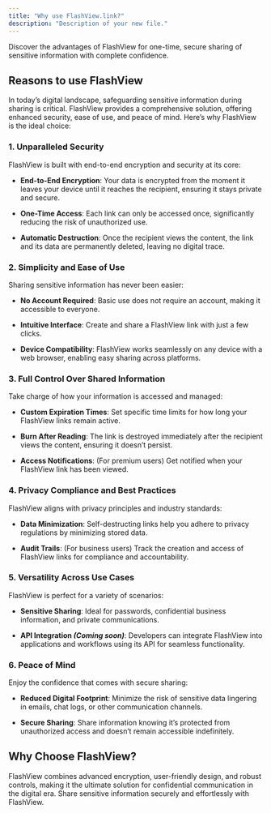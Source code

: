 ```yaml
---
title: "Why use FlashView.link?"
description: "Description of your new file."
---
```


Discover the advantages of FlashView for one-time, secure sharing of sensitive information with complete confidence.

## Reasons to use FlashView

In today’s digital landscape, safeguarding sensitive information during sharing is critical. FlashView provides a comprehensive solution, offering enhanced security, ease of use, and peace of mind. Here’s why FlashView is the ideal choice:

### 1. Unparalleled Security

FlashView is built with end-to-end encryption and security at its core:

* **End-to-End Encryption**: Your data is encrypted from the moment it leaves your device until it reaches the recipient, ensuring it stays private and secure.

* **One-Time Access**: Each link can only be accessed once, significantly reducing the risk of unauthorized use.

* **Automatic Destruction**: Once the recipient views the content, the link and its data are permanently deleted, leaving no digital trace.

### 2. Simplicity and Ease of Use

Sharing sensitive information has never been easier:

* **No Account Required**: Basic use does not require an account, making it accessible to everyone.

* **Intuitive Interface**: Create and share a FlashView link with just a few clicks.

* **Device Compatibility**: FlashView works seamlessly on any device with a web browser, enabling easy sharing across platforms.

### 3. Full Control Over Shared Information

Take charge of how your information is accessed and managed:

* **Custom Expiration Times**: Set specific time limits for how long your FlashView links remain active.

* **Burn After Reading**: The link is destroyed immediately after the recipient views the content, ensuring it doesn’t persist.

* **Access Notifications**: (For premium users) Get notified when your FlashView link has been viewed.

### 4. Privacy Compliance and Best Practices

FlashView aligns with privacy principles and industry standards:

* **Data Minimization**: Self-destructing links help you adhere to privacy regulations by minimizing stored data.

* **Audit Trails**: (For business users) Track the creation and access of FlashView links for compliance and accountability.

### 5. Versatility Across Use Cases

FlashView is perfect for a variety of scenarios:

* **Sensitive Sharing**: Ideal for passwords, confidential business information, and private communications.

* **API Integration  *(Coming soon)***: Developers can integrate FlashView into applications and workflows using its API for seamless functionality.

### 6. Peace of Mind

Enjoy the confidence that comes with secure sharing:

* **Reduced Digital Footprint**: Minimize the risk of sensitive data lingering in emails, chat logs, or other communication channels.

* **Secure Sharing**: Share information knowing it’s protected from unauthorized access and doesn’t remain accessible indefinitely.

## Why Choose FlashView?

FlashView combines advanced encryption, user-friendly design, and robust controls, making it the ultimate solution for confidential communication in the digital era. Share sensitive information securely and effortlessly with FlashView.